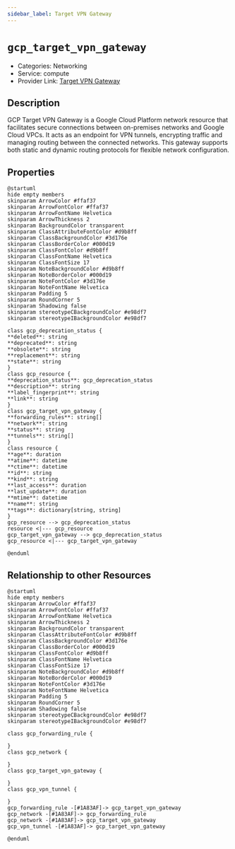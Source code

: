```yaml
---
sidebar_label: Target VPN Gateway
---
```


# `gcp_target_vpn_gateway`

- Categories: Networking
- Service: compute
- Provider Link: [Target VPN Gateway](https://cloud.google.com/network-connectivity/docs/vpn/concepts/overview#gateway)

## Description

GCP Target VPN Gateway is a Google Cloud Platform network resource that facilitates secure connections between on-premises networks and Google Cloud VPCs. It acts as an endpoint for VPN tunnels, encrypting traffic and managing routing between the connected networks. This gateway supports both static and dynamic routing protocols for flexible network configuration.

## Properties

<ZoomPanPinch>

```kroki imgType="plantuml" imgAlt="Diagram of Target VPN Gateway data model"
@startuml
hide empty members
skinparam ArrowColor #ffaf37
skinparam ArrowFontColor #ffaf37
skinparam ArrowFontName Helvetica
skinparam ArrowThickness 2
skinparam BackgroundColor transparent
skinparam ClassAttributeFontColor #d9b8ff
skinparam ClassBackgroundColor #3d176e
skinparam ClassBorderColor #000d19
skinparam ClassFontColor #d9b8ff
skinparam ClassFontName Helvetica
skinparam ClassFontSize 17
skinparam NoteBackgroundColor #d9b8ff
skinparam NoteBorderColor #000d19
skinparam NoteFontColor #3d176e
skinparam NoteFontName Helvetica
skinparam Padding 5
skinparam RoundCorner 5
skinparam Shadowing false
skinparam stereotypeCBackgroundColor #e98df7
skinparam stereotypeIBackgroundColor #e98df7

class gcp_deprecation_status {
**deleted**: string
**deprecated**: string
**obsolete**: string
**replacement**: string
**state**: string
}
class gcp_resource {
**deprecation_status**: gcp_deprecation_status
**description**: string
**label_fingerprint**: string
**link**: string
}
class gcp_target_vpn_gateway {
**forwarding_rules**: string[]
**network**: string
**status**: string
**tunnels**: string[]
}
class resource {
**age**: duration
**atime**: datetime
**ctime**: datetime
**id**: string
**kind**: string
**last_access**: duration
**last_update**: duration
**mtime**: datetime
**name**: string
**tags**: dictionary[string, string]
}
gcp_resource --> gcp_deprecation_status
resource <|--- gcp_resource
gcp_target_vpn_gateway --> gcp_deprecation_status
gcp_resource <|--- gcp_target_vpn_gateway

@enduml
```

</ZoomPanPinch>

## Relationship to other Resources

<ZoomPanPinch>

```kroki imgType="plantuml" imgAlt="Diagram of Target VPN Gateway resource relationships"
@startuml
hide empty members
skinparam ArrowColor #ffaf37
skinparam ArrowFontColor #ffaf37
skinparam ArrowFontName Helvetica
skinparam ArrowThickness 2
skinparam BackgroundColor transparent
skinparam ClassAttributeFontColor #d9b8ff
skinparam ClassBackgroundColor #3d176e
skinparam ClassBorderColor #000d19
skinparam ClassFontColor #d9b8ff
skinparam ClassFontName Helvetica
skinparam ClassFontSize 17
skinparam NoteBackgroundColor #d9b8ff
skinparam NoteBorderColor #000d19
skinparam NoteFontColor #3d176e
skinparam NoteFontName Helvetica
skinparam Padding 5
skinparam RoundCorner 5
skinparam Shadowing false
skinparam stereotypeCBackgroundColor #e98df7
skinparam stereotypeIBackgroundColor #e98df7

class gcp_forwarding_rule {

}
class gcp_network {

}
class gcp_target_vpn_gateway {

}
class gcp_vpn_tunnel {

}
gcp_forwarding_rule -[#1A83AF]-> gcp_target_vpn_gateway
gcp_network -[#1A83AF]-> gcp_forwarding_rule
gcp_network -[#1A83AF]-> gcp_target_vpn_gateway
gcp_vpn_tunnel -[#1A83AF]-> gcp_target_vpn_gateway

@enduml
```

</ZoomPanPinch>
